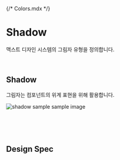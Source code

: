{/* Colors.mdx */}



<Meta of={ShadowStories} />

# Shadow

맥스트 디자인 시스템의 그림자 유형을 정의합니다.

<br />

## Shadow

그림자는 컴포넌트의 위계 표현을 위해 활용합니다.

<img
  src="./images/docs/img_shadow_docs_sample.png"
  alt="shadow sample sample image"
/>

<br />
<br />
<br />

## Design Spec

<ShadowTable />

<br />
<br />
<br />
<br />
<br />
<br />
<br />
